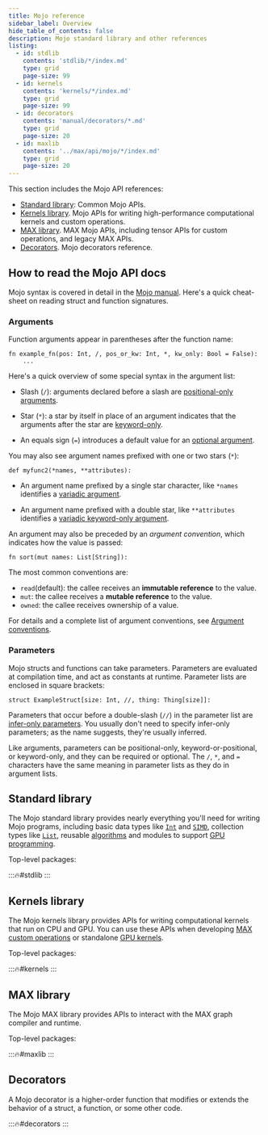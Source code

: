 ```yaml
---
title: Mojo reference
sidebar_label: Overview
hide_table_of_contents: false
description: Mojo standard library and other references
listing:
  - id: stdlib
    contents: 'stdlib/*/index.md'
    type: grid
    page-size: 99
  - id: kernels
    contents: 'kernels/*/index.md'
    type: grid
    page-size: 99
  - id: decorators
    contents: 'manual/decorators/*.md'
    type: grid
    page-size: 20
  - id: maxlib
    contents: '../max/api/mojo/*/index.md'
    type: grid
    page-size: 20
---
```


This section includes the Mojo API references:

- [Standard library](#standard-library): Common Mojo APIs.
- [Kernels library](#kernels-library). Mojo APIs for writing high-performance
  computational kernels and custom operations.
- [MAX library](#max-library). MAX Mojo APIs, including tensor APIs for custom
  operations, and legacy MAX APIs.
- [Decorators](#decorators). Mojo decorators reference.

## How to read the Mojo API docs

Mojo syntax is covered in detail in the [Mojo manual](/mojo/manual/). Here's a
quick cheat-sheet on reading struct and function signatures.

### Arguments

Function arguments appear in parentheses after the function name:

```mojo
fn example_fn(pos: Int, /, pos_or_kw: Int, *, kw_only: Bool = False):
    ...
```

Here's a quick overview of some special syntax in the argument list:

- Slash (`/`): arguments declared before a slash are
  [positional-only arguments](/mojo/manual/functions#positional-only-and-keyword-only-arguments).

- Star (`*`): a star by itself in place of an argument indicates that the
  arguments after the star are
  [keyword-only](/mojo/manual/functions#positional-only-and-keyword-only-arguments).

- An equals sign (`=`) introduces a default value for an
  [optional argument](/mojo/manual/functions#optional-arguments).

You may also see argument names prefixed with one or two stars (`*`):

```mojo
def myfunc2(*names, **attributes):
```

- An argument name prefixed by a single star character, like `*names` identifies
  a [variadic argument](/mojo/manual/functions/#variadic-arguments).

- An argument name prefixed with a double star, like `**attributes` identifies a
  [variadic keyword-only argument](/mojo/manual/functions/#variadic-keyword-arguments).

An argument may also be preceded by an _argument convention_, which indicates
how the value is passed:

```mojo
fn sort(mut names: List[String]):
```

The most common conventions are:

- `read`(default): the callee receives an **immutable reference** to the value.
- `mut`: the callee receives a **mutable reference** to the value.
- `owned`: the callee receives ownership of a value.

For details and a complete list of argument conventions, see
[Argument conventions](/mojo/manual/values/ownership#argument-conventions).

### Parameters

Mojo structs and functions can take parameters. Parameters are evaluated
at compilation time, and act as constants at runtime. Parameter lists are
enclosed in square brackets:

```mojo
struct ExampleStruct[size: Int, //, thing: Thing[size]]:
```

Parameters that occur before a double-slash (`//`) in the parameter list are
[infer-only parameters](/mojo/manual/parameters/#infer-only-parameters). You
usually don't need to specify infer-only parameters; as the name suggests,
they're usually inferred.

Like arguments, parameters can be positional-only, keyword-or-positional, or
keyword-only, and they can be required or optional. The `/`, `*`, and `=`
characters have the same meaning in parameter lists as they do in argument lists.

## Standard library

The Mojo standard library provides nearly everything you'll need for
writing Mojo programs, including basic data types like
[`Int`](/mojo/stdlib/builtin/int/Int) and
[`SIMD`](/mojo/stdlib/builtin/simd/SIMD), collection types like
[`List`](/mojo/stdlib/collections/list/List), reusable
[algorithms](/mojo/stdlib/algorithm/) and modules to support
[GPU programming](/mojo/stdlib/gpu).

Top-level packages:

:::🔥#stdlib
:::

## Kernels library

The Mojo kernels library provides APIs for writing computational kernels that
run on CPU and GPU. You can use these APIs when developing
[MAX custom operations](/max/custom-ops/) or standalone
[GPU kernels](/mojo/manual/gpu/basics).

Top-level packages:

:::🔥#kernels
:::


## MAX library

The Mojo MAX library provides APIs to interact with the MAX graph compiler
and runtime.

Top-level packages:

:::🔥#maxlib
:::


## Decorators

A Mojo decorator is a higher-order function that modifies or extends the
behavior of a struct, a function, or some other code.

:::🔥#decorators
:::
